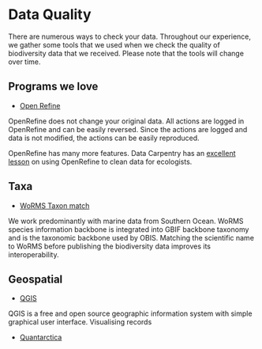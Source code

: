 # Data Quality

There are numerous ways to check your data. Throughout our experience, we gather some tools that we used when we check the quality of biodiversity data that we received. Please note that the tools will change over time.

## Programs we love

- [Open Refine](https://openrefine.org/) 

OpenRefine does not change your original data. All actions are logged in OpenRefine and can be easily reversed. Since the actions are logged and data is not modified, the actions can be easily reproduced. 

OpenRefine has many more features. Data Carpentry has an [excellent lesson](https://datacarpentry.org/OpenRefine-ecology-lesson/) on using OpenRefine to clean data for ecologists.




## Taxa

- [WoRMS Taxon match](http://marinespecies.org/aphia.php?p=match)

We work predominantly with marine data from Southern Ocean. WoRMS species information backbone is integrated into GBIF backbone taxonomy and is the taxonomic backbone used by OBIS. Matching the scientific name to WoRMS before publishing the biodiversity data improves its interoperability. 


## Geospatial

- [QGIS](https://www.qgis.org/en/site/index.html)

QGIS is a free and open source geographic information system with simple graphical user interface. Visualising records 

- [Quantarctica](https://www.npolar.no/quantarctica/)